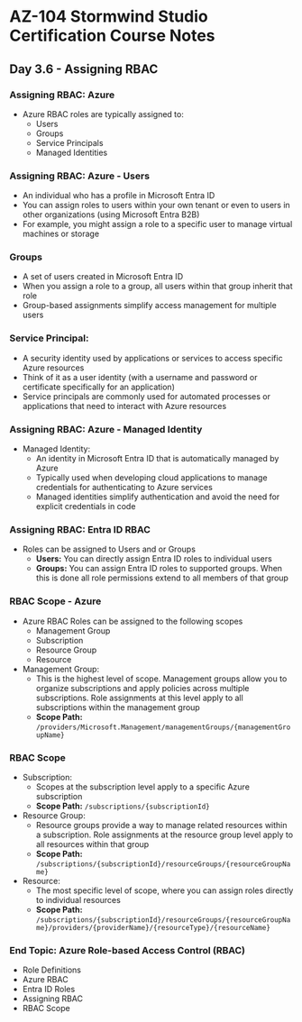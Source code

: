# AZ-104 Stormwind Studio Certification Course Notes
## Day 3.6 - Assigning RBAC

### Assigning RBAC: Azure
* Azure RBAC roles are typically assigned to:
	* Users
	* Groups
	* Service Principals
	* Managed Identities

### Assigning RBAC: Azure - Users
* An individual who has a profile in Microsoft Entra ID
* You can assign roles to users within your own tenant or even to users in other organizations (using Microsoft Entra B2B)
* For example, you might assign a role to a specific user to manage virtual machines or storage

### Groups
* A set of users created in Microsoft Entra ID
* When you assign a role to a group, all users within that group inherit that role
* Group-based assignments simplify access management for multiple users

### Service Principal:
* A security identity used by applications or services to access specific Azure resources
* Think of it as a user identity (with a username and password or certificate specifically for an application)
* Service principals are commonly used for automated processes or applications that need to interact with Azure resources

### Assigning RBAC: Azure - Managed Identity
* Managed Identity:
	* An identity in Microsoft Entra ID that is automatically managed by Azure
	* Typically used when developing cloud applications to manage credentials for authenticating to Azure services
	* Managed identities simplify authentication and avoid the need for explicit credentials in code

### Assigning RBAC: Entra ID RBAC
* Roles can be assigned to Users and or Groups
	* **Users:** You can directly assign Entra ID roles to individual users
	* **Groups:** You can assign Entra ID roles to supported groups. When this is done all role permissions extend to all members of that group

### RBAC Scope - Azure
* Azure RBAC Roles can be assigned to the following scopes
	* Management Group
	* Subscription
	* Resource Group
	* Resource
* Management Group:
	* This is the highest level of scope. Management groups allow you to organize subscriptions and apply policies across multiple subscriptions. Role assignments at this level apply to all subscriptions within the management group
	* **Scope Path:** `/providers/Microsoft.Management/managementGroups/{managementGroupName}`

### RBAC Scope
* Subscription:
	* Scopes at the subscription level apply to a specific Azure subscription
	* **Scope Path:** `/subscriptions/{subscriptionId}`
* Resource Group:
	* Resource groups provide a way to manage related resources within a subscription. Role assignments at the resource group level apply to all resources within that group
	* **Scope Path:** `/subscriptions/{subscriptionId}/resourceGroups/{resourceGroupName}`
* Resource:
	* The most specific level of scope, where you can assign roles directly to individual resources
	* **Scope Path:** `/subscriptions/{subscriptionId}/resourceGroups/{resourceGroupName}/providers/{providerName}/{resourceType}/{resourceName}`

### End Topic: Azure Role-based Access Control (RBAC)
* Role Definitions
* Azure RBAC
* Entra ID Roles
* Assigning RBAC
* RBAC Scope